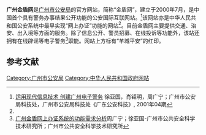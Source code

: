{{Infobox website
|name = 广州金盾网
|url = {{URL|http://www.gzjd.gov.cn/}}
|screenshot = 广州市公安局 - 广州金盾网.png
|collapsible = yes
|collapsetext = 网页截图
|alexa = {{CHN}}3,816<br />（2013年8月27日）
|commercial = 非商业公安网站
|type = 在线电子警务网站
|owner = 广州市公安局信息中心
|location = {{CHN}}[[广州市|广州市]]起义路200号
|author = [[广州市|广州市]][[广州市公安局|公安局]]
|launch_date = {{Start date and age|2000|7}}<ref name="创建"/>
}}
'''广州金盾网'''是[[广州市|广州市]][[公安局|公安局]]的官方网站，简称“金盾网”，建立于2000年7月，是中国首个具有警务办事结果公开功能的公安国际互联网站。<ref name="创建">[http://www.cnki.net/KCMS/detail/detail.aspx?QueryID=1&CurRec=5&recid=&filename=GDGA200104000&dbname=CJFD9902&dbcode=CJFQ&pr=&urlid=&yx=&v=MzE5ODJuTWI3RzRIdERNcTQ5RlpJUjhlWDFMdXhZUzdEaDFUM3FUcldNMUZyQ1VSTG1mYitSb0ZDcm5VYjNBSWk= 运用现代信息技术 创建广州电子警务] {{Wayback|url=http://www.cnki.net/KCMS/detail/detail.aspx?QueryID=1&CurRec=5&recid=&filename=GDGA200104000&dbname=CJFD9902&dbcode=CJFQ&pr=&urlid=&yx=&v=MzE5ODJuTWI3RzRIdERNcTQ5RlpJUjhlWDFMdXhZUzdEaDFUM3FUcldNMUZyQ1VSTG1mYitSb0ZDcm5VYjNBSWk= |date=20160305071924 }}徐亚国，肖钜明，周广宁；广州市公安局科技处，广州市公安局科技处《广东公安科技》, 
2001年04期</ref>该网站亦是中华人民共和国公安系统中最早实现“网上办证”功能的网站<ref name="创建"/>。目前金盾网主要提供交通、治安、出入境等方面的服务。除了信息公开、警员招募、在线投诉等功能外，该站还拥有在线辟谣等电子警务<ref>[http://www.cnki.net/KCMS/detail/detail.aspx?QueryID=2&CurRec=1&recid=&filename=QYJT200801004&dbname=CJFD0608&dbcode=CJFQ&pr=&urlid=&yx=&uid=WEEvREcwSlJHSldTTGJhYlRjWnlHZ0YyaHpJUDBSSUJKSmY3RUVMeUZ1dndadzdMRWQ5S0daV3RvZStXOC9kTw==&v=MTk4NTFvRkNybVZyckpORFRCZXJHNEh0bk1ybzlGWUlSOGVYMUx1eFlTN0RoMVQzcVRyV00xRnJDVVJMbWZiK1I= 广州金盾网上办证系统的功能需求分析]{{dead link|date=2018年2月 |bot=InternetArchiveBot |fix-attempted=yes }}周广宁；徐亚国-广州市公共安全科学技术研究所；广州市公共安全科学技术研究所</ref>职能。网站上方标有“羊城平安”的红印。

== 参考文献 ==
{{Reflist}}

[[Category:广州市公安局|Category:广州市公安局]]
[[Category:中华人民共和国政府网站|Category:中华人民共和国政府网站]]
{{website-stub}}